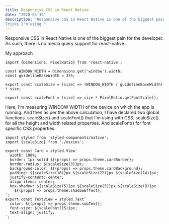 ```yaml
---
title: Responsive CSS in React Native
date: "2020-04-19"
description: "Responsive CSS in React Native is one of the biggest pain for developer.
Tricks I'm using "
---
```


Responsive CSS in React Native is one of the biggest pain for the developer.
As such, there is no media query support for react-native.

My approach

```JS
import {Dimensions, PixelRatio} from 'react-native';

const WINDOW_WIDTH = Dimensions.get('window').width;
const guidelineBaseWidth = 375;

export const scaleSize = (size) => (WINDOW_WIDTH / guidelineBaseWidth) * size;

export const scaleFont = (size) => size * PixelRatio.getFontScale();

```

Here, I'm measuring WINDOW WIDTH of the device on which the app is running.
And then as per the above calculation, I have declared two global functions.
scaleSize() and scaleFont() that I'm using with CSS. scaleSize() for all the
height and width related properties. And scaleFont() for font specific CSS properties.

```JS
import styled from 'styled-components/native';
import {scaleSize} from './mixins';

export const Card = styled.View`
  width: 100%;
  border: 1px solid ${(props) => props.theme.cardBorder};
  border-radius: ${scaleSize(3)}px;
  background-color: ${(props) => props.theme.cardBackground};
  padding: ${scaleSize(18)}px ${scaleSize(22)}px ${scaleSize(14)}px;
  justify-content: center;
  align-items: center;
  box-shadow: ${scaleSize(5)}px ${scaleSize(5)}px ${scaleSize(8)}px
    ${(props) => props.theme.shadowEffect};
`;
export const TextView = styled.Text`
  color: ${(props) => props.theme.subText};
  font-size: ${scaleFont(15)}px;
  text-align: justify;
`;


```
